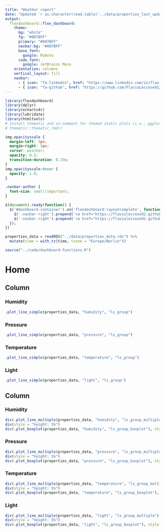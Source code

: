 ```yaml
---
title: "Weather report"
date: "Updated `r as.character(read.table('../data/properties_last_update.txt'))`"
output: 
  flexdashboard::flex_dashboard:
    theme:
      bg: "white"
      fg: "#007BFF" 
      primary: "#007BFF"
      navbar-bg: "#007BFF"
      base_font:
        google: Roboto
      code_font:
        google: JetBrains Mono
    orientation: columns
    vertical_layout: fill
    navbar:
      - { icon: "fa-linkedin", href: "https://www.linkedin.com/in/flavio-leccese-1645b691/", align: right}
      - { icon: "fa-github", href: "https://github.com/FlavioLeccese92/Rduinoiot-analysis/blob/main/dashboard/weather-report.Rmd", align: right}
---
```



```r
library(flexdashboard)
library(dplyr)
library(echarts4r)
library(lubridate)
library(htmltools)
# Install thematic and un-comment for themed static plots (i.e., ggplot2)
# thematic::thematic_rmd()
```

```css
img.opacityscale {
  margin-left: 5px;
  margin-right: 5px;
  cursor: pointer;
  opacity: 0.5;
  transition-duration: 0.15s;
}
img.opacityscale:hover {
  opacity: 1.0;
}

.navbar-author {
  font-size: small!important;
}
```
```js
$(document).ready(function() {
  $('#dashboard-container').on('flexdashboard:layoutcomplete', function() {
    $('.navbar-right').prepend('<a href="https://flavioleccese92.github.io/Rduinoiot/"><img class="opacityscale" height="40" width="35" src="../images/rduinoiot-white.png" title= "Go to Rduinoiot package"/></a>');
    $('.navbar-right').prepend('<a href="https://flavioleccese92.github.io/Rduinoiot-analysis/"><img class="opacityscale" height="35" width="35" src="images/workflowr-white.png" title= "Go back to workflowr dashboard" style="margin-top: 2px;"/></a>');
  });
})
```

```r
properties_data = readRDS("../data/properties_data.rds") %>%
  mutate(time = with_tz(time, tzone = "Europe/Berlin"))
```

```r
source("../code/dashboard-functions.R")
```

Home {data-icon="fa-home"}
===================================== 

Column {data-width=300}
-----------------------------------------------------------------------

### Humidity

```r
.plot_line_simple(properties_data, "humidity", "ls_group")
```

### Pressure

```r
.plot_line_simple(properties_data, "pressure", "ls_group")
```

### Temperature

```r
.plot_line_simple(properties_data, "temperature", "ls_group")
```

### Light

```r
.plot_line_simple(properties_data, "light", "ls_group")
```

Column {data-width=700 .tabset}
-----------------------------------------------------------------------

### Humidity


```r
div(.plot_line_multiple(properties_data, "humidity", "ls_group_multiple"), style = "height: 40%")
div(style = "height: 5%")
div(.plot_boxplot(properties_data, "humidity", "ls_group_boxplot"), style = "height: 55%")
```

### Pressure

```r
div(.plot_line_multiple(properties_data, "pressure", "ls_group_multiple"), style = "height: 40%")
div(style = "height: 5%")
div(.plot_boxplot(properties_data, "pressure", "ls_group_boxplot"), style = "height: 55%")
```

### Temperature

```r
div(.plot_line_multiple(properties_data, "temperature", "ls_group_multiple"), style = "height: 40%")
div(style = "height: 5%")
div(.plot_boxplot(properties_data, "temperature", "ls_group_boxplot"), style = "height: 55%")
```

### Light

```r
div(.plot_line_multiple(properties_data, "light", "ls_group_multiple"), style = "height: 40%")
div(style = "height: 5%")
div(.plot_boxplot(properties_data, "light", "ls_group_boxplot"), style = "height: 55%")
```
